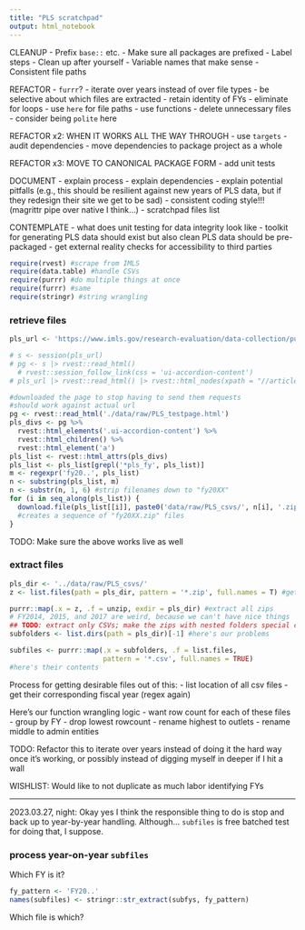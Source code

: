```yaml
---
title: "PLS scratchpad"
output: html_notebook
---
```


CLEANUP 
- Prefix `base::` etc.
- Make sure all packages are prefixed
- Label steps
- Clean up after yourself
- Variable names that make sense 
- Consistent file paths

REFACTOR
- `furrr`?
- iterate over years instead of over file types
- be selective about which files are extracted
- retain identity of FYs 
- eliminate for loops 
- use `here` for file paths 
- use functions 
- delete unnecessary files
- consider being `polite` here 

REFACTOR x2: WHEN IT WORKS ALL THE WAY THROUGH
- use `targets`
- audit dependencies
- move dependencies to package project as a whole 

REFACTOR x3: MOVE TO CANONICAL PACKAGE FORM
- add unit tests 

DOCUMENT
- explain process
- explain dependencies
- explain potential pitfalls (e.g., this should be resilient against new years of PLS data, but if they redesign their site we get to be sad)
- consistent coding style!!! (magrittr pipe over native I think...)
- scratchpad files list 

CONTEMPLATE
- what does unit testing for data integrity look like
- toolkit for generating PLS data should exist but also clean PLS data should be pre-packaged 
- get external reality checks for accessibility to third parties 

```r
require(rvest) #scrape from IMLS
require(data.table) #handle CSVs 
require(purrr) #do multiple things at once
require(furrr) #same 
require(stringr) #string wrangling
```

### retrieve files 

```r
pls_url <- 'https://www.imls.gov/research-evaluation/data-collection/public-libraries-survey'
```
```r
# s <- session(pls_url)
# pg <- s |> rvest::read_html()
  # rvest::session_follow_link(css = 'ui-accordion-content')
# pls_url |> rvest::read_html() |> rvest::html_nodes(xpath = "//article//div[@data-ui-role]//div")
```
```r
#downloaded the page to stop having to send them requests
#should work against actual url
pg <- rvest::read_html('./data/raw/PLS_testpage.html') 
pls_divs <- pg %>% 
  rvest::html_elements('.ui-accordion-content') %>%
  rvest::html_children() %>%
  rvest::html_element('a')
pls_list <- rvest::html_attrs(pls_divs)
pls_list <- pls_list[grepl('*pls_fy', pls_list)]
m <- regexpr('fy20..', pls_list)
n <- substring(pls_list, m) 
n <- substr(n, 1, 6) #strip filenames down to "fy20XX"
for (i in seq_along(pls_list)) {
  download.file(pls_list[[i]], paste0('data/raw/PLS_csvs/', n[i], '.zip')) ##TODO check working directory congruence here, if it doesn't run twice that's your problem 
  #creates a sequence of "fy20XX.zip" files
}
```

TODO: Make sure the above works live as well 


### extract files 

```r
pls_dir <- '../data/raw/PLS_csvs/'
z <- list.files(path = pls_dir, pattern = '*.zip', full.names = T) #get list of zips 
```

```r
purrr::map(.x = z, .f = unzip, exdir = pls_dir) #extract all zips
# FY2014, 2015, and 2017 are weird, because we can't have nice things
## TODO: extract only CSVs; make the zips with nested folders special cased or not terrible?
subfolders <- list.dirs(path = pls_dir)[-1] #here's our problems
```
```r
subfiles <- purrr::map(.x = subfolders, .f = list.files,
                       pattern = '*.csv', full.names = TRUE)
#here's their contents
```

Process for getting desirable files out of this:
- list location of all csv files
- get their corresponding fiscal year (regex again)

Here's our function wrangling logic
- want row count for each of these files 
- group by FY 
- drop lowest rowcount 
- rename highest to outlets
- rename middle to admin entities

TODO: Refactor this to iterate over years instead of doing it the hard way once it's working, or possibly instead of digging myself in deeper if I hit a wall 

WISHLIST: Would like to not duplicate as much labor identifying FYs 

---

2023.03.27, night: Okay yes I think the responsible thing to do is stop and back up to year-by-year handling. Although... `subfiles` is free batched test for doing that, I suppose.

### process year-on-year `subfiles` 

Which FY is it?
```r
fy_pattern <- 'FY20..'
names(subfiles) <- stringr::str_extract(subfys, fy_pattern)
```

Which file is which?
```r

```

